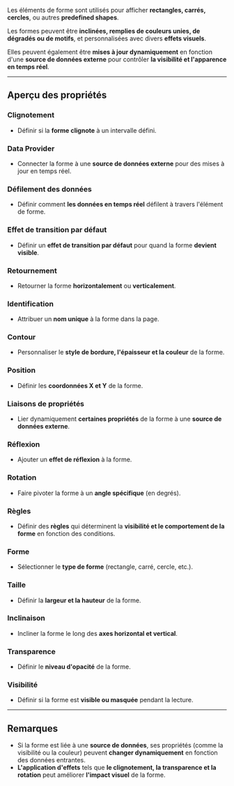 Les éléments de forme sont utilisés pour afficher **rectangles, carrés, cercles**, ou autres **predefined shapes**.

Les formes peuvent être **inclinées, remplies de couleurs unies, de dégradés ou de motifs**, et personnalisées avec divers **effets visuels**.

Elles peuvent également être **mises à jour dynamiquement** en fonction d'une **source de données externe** pour contrôler **la visibilité et l'apparence en temps réel**.

***

## **Aperçu des propriétés**

### **Clignotement**

* Définir si la **forme clignote** à un intervalle défini.

### **Data Provider**

* Connecter la forme à une **source de données externe** pour des mises à jour en temps réel.

### **Défilement des données**

* Définir comment **les données en temps réel** défilent à travers l'élément de forme.

### **Effet de transition par défaut**

* Définir un **effet de transition par défaut** pour quand la forme **devient visible**.

### **Retournement**

* Retourner la forme **horizontalement** ou **verticalement**.

### **Identification**

* Attribuer un **nom unique** à la forme dans la page.

### **Contour**

* Personnaliser le **style de bordure, l'épaisseur et la couleur** de la forme.

### **Position**

* Définir les **coordonnées X et Y** de la forme.

### **Liaisons de propriétés**

* Lier dynamiquement **certaines propriétés** de la forme à une **source de données externe**.

### **Réflexion**

* Ajouter un **effet de réflexion** à la forme.

### **Rotation**

* Faire pivoter la forme à un **angle spécifique** (en degrés).

### **Règles**

* Définir des **règles** qui déterminent la **visibilité et le comportement de la forme** en fonction des conditions.

### **Forme**

* Sélectionner le **type de forme** (rectangle, carré, cercle, etc.).

### **Taille**

* Définir la **largeur et la hauteur** de la forme.

### **Inclinaison**

* Incliner la forme le long des **axes horizontal et vertical**.

### **Transparence**

* Définir le **niveau d'opacité** de la forme.

### **Visibilité**

* Définir si la forme est **visible ou masquée** pendant la lecture.

***

## **Remarques**

* Si la forme est liée à une **source de données**, ses propriétés (comme la visibilité ou la couleur) peuvent **changer dynamiquement** en fonction des données entrantes.
* **L'application d'effets** tels que **le clignotement, la transparence et la rotation** peut améliorer **l'impact visuel** de la forme.
